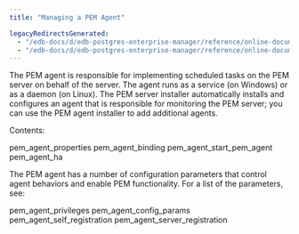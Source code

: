```yaml
---
title: "Managing a PEM Agent"

legacyRedirectsGenerated:
  - "/edb-docs/d/edb-postgres-enterprise-manager/reference/online-documentation/8.0/toc_pem_agent.html"
  - "/edb-docs/d/edb-postgres-enterprise-manager/reference/online-documentation/latest/toc_pem_agent.html"
---
```


<div id="toc_pem_agent" class="registered_link"></div>

The PEM agent is responsible for implementing scheduled tasks on the PEM server on behalf of the server. The agent runs as a service (on Windows) or as a daemon (on Linux). The PEM server installer automatically installs and configures an agent that is responsible for monitoring the PEM server; you can use the PEM agent installer to add additional agents.

Contents:

<div class="toctree">

pem_agent_properties pem_agent_binding pem_agent_start_pem_agent pem_agent_ha

</div>

The PEM agent has a number of configuration parameters that control agent behaviors and enable PEM functionality. For a list of the parameters, see:

<div class="toctree">

pem_agent_privileges pem_agent_config_params pem_agent_self_registration pem_agent_server_registration

</div>
